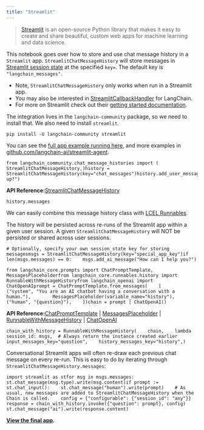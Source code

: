 ```yaml
---
title: "Streamlit"
---
```


> [Streamlit](https://docs.streamlit.io/) is an open-source Python library that makes it easy to create and share beautiful, custom web apps for machine learning and data science.

This notebook goes over how to store and use chat message history in a `Streamlit` app. `StreamlitChatMessageHistory` will store messages in [Streamlit session state](https://docs.streamlit.io/library/api-reference/session-state) at the specified `key=`. The default key is `"langchain_messages"`.

* Note, `StreamlitChatMessageHistory` only works when run in a Streamlit app.
* You may also be interested in [StreamlitCallbackHandler](/src/oss/integrations/callbacks/streamlit) for LangChain.
* For more on Streamlit check out their [getting started documentation](https://docs.streamlit.io/library/get-started).

The integration lives in the `langchain-community` package, so we need to install that. We also need to install `streamlit`.

```
pip install -U langchain-community streamlit
```

You can see the [full app example running here](https://langchain-st-memory.streamlit.app/), and more examples in [github.com/langchain-ai/streamlit-agent](https://github.com/langchain-ai/streamlit-agent).

```
from langchain_community.chat_message_histories import (    StreamlitChatMessageHistory,)history = StreamlitChatMessageHistory(key="chat_messages")history.add_user_message("hi!")history.add_ai_message("whats up?")
```

**API Reference:**[StreamlitChatMessageHistory](https://python.langchain.com/api_reference/community/chat_message_histories/langchain_community.chat_message_histories.streamlit.StreamlitChatMessageHistory.html)

```
history.messages
```

We can easily combine this message history class with [LCEL Runnables](/src/oss/how_to/message_history).

The history will be persisted across re-runs of the Streamlit app within a given user session. A given `StreamlitChatMessageHistory` will NOT be persisted or shared across user sessions.

```
# Optionally, specify your own session_state key for storing messagesmsgs = StreamlitChatMessageHistory(key="special_app_key")if len(msgs.messages) == 0:    msgs.add_ai_message("How can I help you?")
```

```
from langchain_core.prompts import ChatPromptTemplate, MessagesPlaceholderfrom langchain_core.runnables.history import RunnableWithMessageHistoryfrom langchain_openai import ChatOpenAIprompt = ChatPromptTemplate.from_messages(    [        ("system", "You are an AI chatbot having a conversation with a human."),        MessagesPlaceholder(variable_name="history"),        ("human", "{question}"),    ])chain = prompt | ChatOpenAI()
```

**API Reference:**[ChatPromptTemplate](https://python.langchain.com/api_reference/core/prompts/langchain_core.prompts.chat.ChatPromptTemplate.html) | [MessagesPlaceholder](https://python.langchain.com/api_reference/core/prompts/langchain_core.prompts.chat.MessagesPlaceholder.html) | [RunnableWithMessageHistory](https://python.langchain.com/api_reference/core/runnables/langchain_core.runnables.history.RunnableWithMessageHistory.html) | [ChatOpenAI](https://python.langchain.com/api_reference/openai/chat_models/langchain_openai.chat_models.base.ChatOpenAI.html)

```
chain_with_history = RunnableWithMessageHistory(    chain,    lambda session_id: msgs,  # Always return the instance created earlier    input_messages_key="question",    history_messages_key="history",)
```

Conversational Streamlit apps will often re-draw each previous chat message on every re-run. This is easy to do by iterating through `StreamlitChatMessageHistory.messages`:

```
import streamlit as stfor msg in msgs.messages:    st.chat_message(msg.type).write(msg.content)if prompt := st.chat_input():    st.chat_message("human").write(prompt)    # As usual, new messages are added to StreamlitChatMessageHistory when the Chain is called.    config = {"configurable": {"session_id": "any"}}    response = chain_with_history.invoke({"question": prompt}, config)    st.chat_message("ai").write(response.content)
```

**[View the final app](https://langchain-st-memory.streamlit.app/).**
